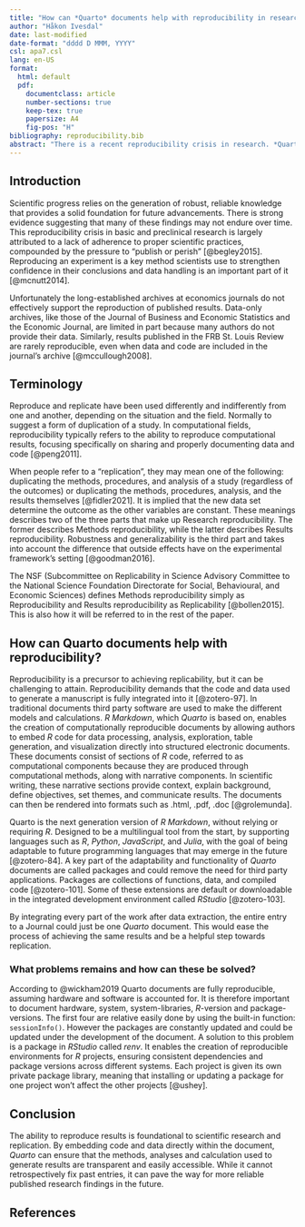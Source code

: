 ```yaml
---
title: "How can *Quarto* documents help with reproducibility in research?"
author: "Håkon Ivesdal"
date: last-modified
date-format: "dddd D MMM, YYYY"
csl: apa7.csl
lang: en-US
format:
  html: default
  pdf:
    documentclass: article
    number-sections: true
    keep-tex: true
    papersize: A4
    fig-pos: "H"
bibliography: reproducibility.bib
abstract: "There is a recent reproducibility crisis in research. *Quarto* documents can help by enhancing reproducibility in research by integrating code and data directly in the document. The Quarto document could then be the entire submission to the journals."
---
```


## Introduction

Scientific progress relies on the generation of robust, reliable knowledge that provides a solid foundation for future advancements.
There is strong evidence suggesting that many of these findings may not endure over time.
This reproducibility crisis in basic and preclinical research is largely attributed to a lack of adherence to proper scientific practices, compounded by the pressure to “publish or perish” [@begley2015].
Reproducing an experiment is a key method scientists use to strengthen confidence in their conclusions and data handling is an important part of it [@mcnutt2014].

Unfortunately the long-established archives at economics journals do not effectively support the reproduction of published results.
Data-only archives, like those of the Journal of Business and Economic Statistics and the Economic Journal, are limited in part because many authors do not provide their data.
Similarly, results published in the FRB St. Louis Review are rarely reproducible, even when data and code are included in the journal's archive [@mccullough2008].

## Terminology

Reproduce and replicate have been used differently and indifferently from one and another, depending on the situation and the field.
Normally to suggest a form of duplication of a study.
In computational fields, reproducibility typically refers to the ability to reproduce computational results, focusing specifically on sharing and properly documenting data and code [@peng2011].

When people refer to a “replication”, they may mean one of the following: duplicating the methods, procedures, and analysis of a study (regardless of the outcomes) or duplicating the methods, procedures, analysis, and the results themselves [@fidler2021].
It is implied that the new data set determine the outcome as the other variables are constant.
These meanings describes two of the three parts that make up Research reproducibility.
The former describes Methods reproducibility, while the latter describes Results reproducibility.
Robustness and generalizability is the third part and takes into account the difference that outside effects have on the experimental framework's setting [@goodman2016].

The NSF (Subcommittee on Replicability in Science Advisory Committee to the National Science Foundation Directorate for Social, Behavioural, and Economic Sciences) defines Methods reproducibility simply as Reproducibility and Results reproducibility as Replicability [@bollen2015].
This is also how it will be referred to in the rest of the paper.

## How can Quarto documents help with reproducibility?

Reproducibility is a precursor to achieving replicability, but it can be challenging to attain.
Reproducibility demands that the code and data used to generate a manuscript is fully integrated into it [@zotero-97].
In traditional documents third party software are used to make the different models and calculations.
*R Markdown*, which *Quarto* is based on, enables the creation of computationally reproducible documents by allowing authors to embed *R* code for data processing, analysis, exploration, table generation, and visualization directly into structured electronic documents.
These documents consist of sections of *R* code, referred to as computational components because they are produced through computational methods, along with narrative components.
In scientific writing, these narrative sections provide context, explain background, define objectives, set themes, and communicate results.
The documents can then be rendered into formats such as .html, .pdf, .doc [@grolemunda].

Quarto is the next generation version of *R Markdown*, without relying or requiring *R*.
Designed to be a multilingual tool from the start, by supporting languages such as *R*, *Python*, *JavaScript*, and *Julia*, with the goal of being adaptable to future programming languages that may emerge in the future [@zotero-84].
A key part of the adaptability and functionality of *Quarto* documents are called packages and could remove the need for third party applications.
Packages are collections of functions, data, and compiled code [@zotero-101].
Some of these extensions are default or downloadable in the integrated development environment called *RStudio* [@zotero-103].

By integrating every part of the work after data extraction, the entire entry to a Journal could just be one *Quarto* document.
This would ease the process of achieving the same results and be a helpful step towards replication.

### What problems remains and how can these be solved?

According to @wickham2019 Quarto documents are fully reproducible, assuming hardware and software is accounted for.
It is therefore important to document hardware, system, system-libraries, *R*-version and package-versions.
The first four are relative easily done by using the built-in function: `sessionInfo()`.
However the packages are constantly updated and could be updated under the development of the document.
A solution to this problem is a package in *RStudio* called *renv*.
It enables the creation of reproducible environments for *R* projects, ensuring consistent dependencies and package versions across different systems.
Each project is given its own private package library, meaning that installing or updating a package for one project won't affect the other projects [@ushey].

## Conclusion

The ability to reproduce results is foundational to scientific research and replication.
By embedding code and data directly within the document, *Quarto* can ensure that the methods, analyses and calculation used to generate results are transparent and easily accessible.
While it cannot retrospectively fix past entries, it can pave the way for more reliable published research findings in the future.

## References
